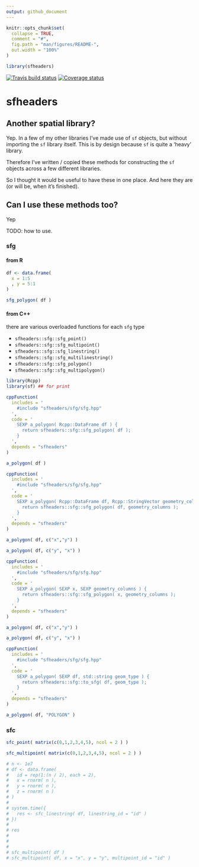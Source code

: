 ```yaml
---
output: github_document
---
```


```r
knitr::opts_chunk$set(
  collapse = TRUE,
  comment = "#",
  fig.path = "man/figures/README-",
  out.width = "100%"
)

library(sfheaders)
```

[![Travis build status](https://travis-ci.org/dcooley/sfheaders.svg?branch=master)](https://travis-ci.org/dcooley/sfheaders)
[![Coverage status](https://codecov.io/gh/dcooley/sfheaders/branch/master/graph/badge.svg)](https://codecov.io/github/dcooley/sfheaders?branch=master)

# sfheaders


## Another spatial library?

Yep. In a few of my other libraries I've made use of `sf` objects, but without importing the `sf` library itself. This is by design because `sf` is quite a 'heavy' library. 

Therefore I've written / copied these methods for constructing the `sf` objects across a few different libraries. 

So I thought it would be useful to have these in one place. And here they are (or will be, when it's finished).



## Can I use these methods too?

Yep

TODO: how to use.


### sfg

#### from R

```r

df <- data.frame(
  x = 1:5
  , y = 5:1
)

sfg_polygon( df )
```

#### from C++

there are various overloaded functions for each `sfg` type

- `sfheaders::sfg::sfg_point()`
- `sfheaders::sfg::sfg_multipoint()`
- `sfheaders::sfg::sfg_linestring()`
- `sfheaders::sfg::sfg_multilinestring()`
- `sfheaders::sfg::sfg_polygon()`
- `sfheaders::sfg::sfg_multipolygon()`

```r
library(Rcpp)
library(sf) ## for print

cppFunction(
  includes = '
    #include "sfheaders/sfg/sfg.hpp"
  ',
  code = '
    SEXP a_polygon( Rcpp::DataFrame df ) {
      return sfheaders::sfg::sfg_polygon( df );
    }
  ',
  depends = "sfheaders"
)

a_polygon( df )
```

```r
cppFunction(
  includes = '
    #include "sfheaders/sfg/sfg.hpp"
  ',
  code = '
    SEXP a_polygon( Rcpp::DataFrame df, Rcpp::StringVector geometry_columns ) {
      return sfheaders::sfg::sfg_polygon( df, geometry_columns );
    }
  ',
  depends = "sfheaders"
)

a_polygon( df, c("x","y") )

a_polygon( df, c("y", "x") )

```

```r
cppFunction(
  includes = '
    #include "sfheaders/sfg/sfg.hpp"
  ',
  code = '
    SEXP a_polygon( SEXP x, SEXP geometry_columns ) {
      return sfheaders::sfg::sfg_polygon( x, geometry_columns );
    }
  ',
  depends = "sfheaders"
)

a_polygon( df, c("x","y") )

a_polygon( df, c("y", "x") )

```


```r

cppFunction(
  includes = '
    #include "sfheaders/sfg/sfg.hpp"
  ',
  code = '
    SEXP a_polygon( SEXP df, std::string geom_type ) {
      return sfheaders::sfg::to_sfg( df, geom_type );
    }
  ',
  depends = "sfheaders"
)

a_polygon( df, "POLYGON" )

```


### sfc

```r
sfc_point( matrix(c(0,1,2,3,4,5), ncol = 2 ) )

sfc_multipoint( matrix(c(0,1,2,3,4,5), ncol = 2 ) )

# n <- 1e7
# df <- data.frame(
#   id = rep(1:(n / 2), each = 2),
#   x = rnorm( n ),
#   y = rnorm( n ),
#   z = rnorm( n )
# )
# 
# system.time({
#   res <- sfc_linestring( df, linestring_id = "id" )
# })
# 
# res
# 
# 
# 
# sfc_multipoint( df )
# sfc_multipoint( df, x = "x", y = "y", multipoint_id = "id" )


```
